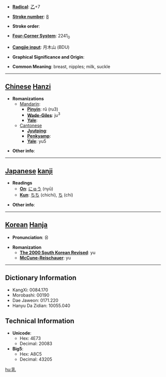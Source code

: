 * '''[[Wiktionary:Chinese radical index| Radical]]''': [[Wiktionary:Chinese radical index 乙|乙]]+7

* '''[[Wiktionary:Chinese total strokes index|Stroke number]]''': [[Wiktionary:Chinese total strokes index 8|8]]

* '''Stroke order''': 

* '''[[Wiktionary:Chinese four corner index|Four-Corner System]]''': 2241<sub>0</sub>

* '''[[Wiktionary:Chinese Cangjie index|Cangjie input]]''': 月木山 (BDU)

* '''Graphical Significance and Origin''': 

* '''Common Meaning''': breast, nipples; milk, suckle

----

== [[Chinese]] [[Hanzi]] ==

* '''Romanizations'''
** [[Mandarin]]:
*** '''[[Pinyin]]''': rǔ (ru3)
*** '''[[Wade-Giles]]''': ju<sup>3</sup>
*** '''[[Yale]]''': 
**[[Cantonese]]
***'''[[Jyutping]]''':
***'''[[Penkyamp]]''': 
***'''[[Yale]]''': yu5

* '''Other info''': 

----

== [[Japanese]] [[kanji]] ==

* '''Readings'''
** '''[[On]]''': [[にゅう]] (nyū)
** '''[[Kun]]''': [[ちち]] (chichi), [[ち]] (chi)

* '''Other info''':  

----

== [[Korean]] [[Hanja]] ==

* '''Pronunciation''': 유

* '''Romanization'''
** '''[[The 2000 South Korean Revised Romanization|The 2000 South Korean Revised]]''': yu
** '''[[McCune-Reischauer]]''': yu

----

== Dictionary Information ==

* KangXi: 0084.170
* Morobashi: 00190
* Dae Jaweon: 0171.220
* Hanyu Da Zidian: 10055.040

== Technical Information ==

* '''Unicode''':
** Hex: 4E73
** Decimal: 20083
* '''Big5''':
** Hex: A8C5
** Decimal: 43205

[[hu:乳]]